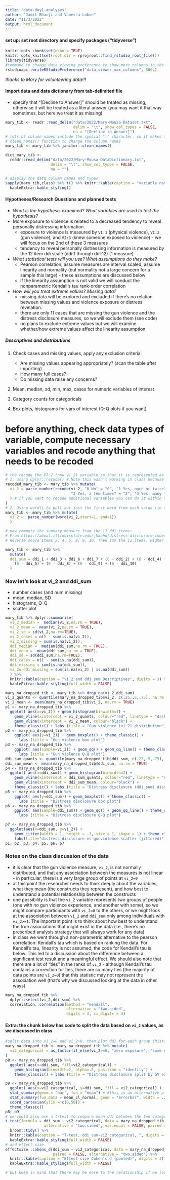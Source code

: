 ```yaml
---
title: "data-day1-analyses"
author: "Jamil Bhanji and Vanessa Lobue"
date: "11/3/2022"
output: html_document
---
```


#### set up: set root directory and specify packages ("tidyverse")  
```r
knitr::opts_chunk$set(echo = TRUE)
knitr::opts_knit$set(root.dir = rprojroot::find_rstudio_root_file())
library(tidyverse)
#command to change data viewing preference to show more columns in the data viewer:
rstudioapi::writeRStudioPreference("data_viewer_max_columns", 500L)
```

*thanks to Mary for volunteering data!!!*  

#### Import data and data dictionary from tab-delimited file 
- specify that "[Decline to Answer]" should be treated as missing, otherwise it will be treated as a literal answer (you may want it that way sometimes, but here we treat it as missing)  
```r
mary_tib <- readr::read_delim("data/2022/Mary-Mousa-Dataset.txt",
                              delim = "\t", show_col_types = FALSE,
                              na = "[Decline to Answer]")
# lots of column names include the special ":" character, so it makes things easier to use the 
# clean_names() function to change the column names
mary_tib <- mary_tib %>% janitor::clean_names()

dict_mary_tib <- 
  readr::read_delim("data/2022/Mary-Mousa-DataDictionary.txt",
                    delim = "\t", show_col_types = FALSE,
                    na = "")

# display the data column names and types
sapply(mary_tib,class) %>% t() %>% knitr::kable(caption = "variable names and types") %>% 
  kableExtra::kable_styling()
```

#### Hypotheses/Research Questions and planned tests  

- *What is the hypothesis examined? What variables are used to test the hypothesis?*  
- More exposure to violence is related to a decreased tendency to reveal personally distressing information.  
    - exposure to violence is measured by `VI:1` (physical violence), `VI:2` (gun violence), and `VI:3` (knew someone exposed to violence) - we will focus on the 2nd of these 3 measures    
    - tendency to reveal personally distressing information is measured by the 12 item ddi scale (ddi:1 through ddi:12) (1 measure)  

- *What statistical tests will you use? What assumptions do they make?*  
    - Pearson correlation, assume measures are interval scaled, assume linearity and normality (but normality not a large concern for a sample this large) - these assumptions are discussed below  
    - if the linearity assumption is not valid we will conduct the nonparametric Kendall's tau rank-order correlation   

- *How will you treat extreme values? Missing data?*  
    - missing data will be explored and excluded if there's no relation between missing values and violence exposure or distress revelation.  
    - there are only 11 cases that are missing the gun violence and the distress disclosure measures, so we will exclude them (see code)  
    - no plans to exclude extreme values but we will examine whether/how extreme values affect the linearity assumption  

##### Descriptives and distributions 

1.  Check cases and missing values, apply any exclusion criteria:

    -   Are missing values appearing appropriately? (scan the table after importing)\
    -   How many full cases?\
    -   Do missing data raise any concerns?  

2.  Mean, median, sd, min, max, cases for numeric variables of interest\

3.  Category counts for categoricals\

4.  Box plots, histograms for vars of interest (Q-Q plots if you want)

# before anything, check data types of variable, compute necessary variables and recode anything that needs to be recoded  

```r
# the recode the VI:2 (now vi_2) variable so that it is represented as numerical, there are many ways to do this. here are two strategies (one may be easier than another in different cases):  
# 1. using dplyr::recode() # Note this wasn't working in class because I had quotes in the matching string that were not in the actual data values, and the recode should be called within the mutate() function. we store the result in a new tibble because we are using strategy 2 instead.    
recoded_mary_tib <- mary_tib %>% mutate(
  vi_2 = parse_number(recode(vi_2, "0 No" = "0", "1 Yes, once or twice" = "1", 
                             "2 Yes, a few times" = "2", "3 Yes, many times" = "3")
  ) # if you want to recode additional variables you can do it within the same mutate() call
)
# 2. Using word() to pull out just the first word from each value (in this case it is always the number we want to extract) - This is what we did in class. In both cases we still need to convert the variable from text to numeric (in class we used as.numeric(), but parse_number() does the same job and is more flexible, e.g. it can handle dollar signs, commas, etc)
mary_tib <- mary_tib %>% mutate(
  vi_2 =  parse_number(word(vi_2,start=1, end=1))
  )

# now compute the summary measure from the 12 ddi items:
# From https://about.illinoisstate.edu/jhkahn/distress-disclosure-index/
# Reverse score items 2, 4, 5, 8, 9, 10. Then sum the 12 items. Higher scores indicate a higher tendency to disclose distress, lower scores indicate greater concealment of distress.  

mary_tib <- mary_tib %>%  
  mutate(
  ddi_sum = ddi_1 + ddi_3 + ddi_6 + ddi_7 + (6 - ddi_2) + (6 - ddi_4) + 
    (6 - ddi_5) + (6 - ddi_8) + (6 - ddi_9) + (6 - ddi_10)
  )
```

### Now let's look at vi_2 and ddi_sum
- number cases (and num missing)  
- mean, median, SD  
- histograms, Q-Q
- scatter plot

```r
mary_tib %>% dplyr::summarise(
  vi_2_median =  median(vi_2,na.rm = TRUE),
  vi_2_mean =  mean(vi_2,na.rm = TRUE),
  vi_2_sd = sd(vi_2,na.rm=TRUE),
  vi_2_cases = n() - sum(is.na(vi_2)),
  vi_2_missing = sum(is.na(vi_2)),
  ddi_median =  median(ddi_sum,na.rm = TRUE),
  ddi_mean =  mean(ddi_sum,na.rm = TRUE),
  ddi_sd = sd(ddi_sum,na.rm=TRUE),
  ddi_cases = n() - sum(is.na(ddi_sum)),
  ddi_missing = sum(is.na(ddi_sum)),
  vi_2orddi_missing = sum(is.na(vi_2) | is.na(ddi_sum))
  ) %>% 
  knitr::kable(caption = "vi_2 and ddi_sum Descriptives", digits = 3) %>% 
  kableExtra::kable_styling(full_width = FALSE)

mary_na_dropped_tib <- mary_tib %>% drop_na(vi_2,ddi_sum)
vi_2_quants <- quantile(mary_na_dropped_tib$vi_2, c(.25,.5,.75), na.rm = TRUE)
vi_2_mean <- mean(mary_na_dropped_tib$vi_2, na.rm = TRUE)
p1 <- mary_na_dropped_tib %>% 
  ggplot( aes(x=vi_2)) + geom_histogram(binwidth=1) + 
    geom_vline(xintercept = vi_2_quants, colour="red", linetype = "dashed") +
    geom_vline(xintercept = vi_2_mean, colour="black") +
    theme_classic() + labs (title = "Gun violence (vi_2) distribution")
p2 <- mary_na_dropped_tib %>%
    ggplot( aes(y=vi_2)) + geom_boxplot() + theme_classic() + 
      labs (title = "Gun violence box plot")
p3 <- mary_na_dropped_tib %>%
    ggplot( aes(sample=vi_2)) + geom_qq() + geom_qq_line() + theme_classic() +
      labs (title = "Gun violence Q-Q plot")
ddi_sum_quants <- quantile(mary_na_dropped_tib$ddi_sum, c(.25,.5,.75), na.rm = TRUE)
ddi_sum_mean <- mean(mary_na_dropped_tib$ddi_sum, na.rm = TRUE)
p4 <- mary_na_dropped_tib %>% 
  ggplot( aes(x=ddi_sum)) + geom_histogram(binwidth=2) + 
    geom_vline(xintercept = ddi_sum_quants, colour="red", linetype = "dashed") +
    geom_vline(xintercept = ddi_sum_mean, colour="black") +
    theme_classic() + labs (title = "Distress disclosure (ddi_sum) distribution")
p5 <- mary_na_dropped_tib %>%
    ggplot( aes(y=ddi_sum)) + geom_boxplot() + theme_classic() + 
      labs (title = "Distress disclosure box plot")
p6 <- mary_na_dropped_tib %>%
    ggplot( aes(sample=ddi_sum)) + geom_qq() + geom_qq_line() + theme_classic() +
      labs (title = "Distress disclosure Q-Q plot")

p7 <- mary_na_dropped_tib %>% 
  ggplot(aes(x=ddi_sum, y=vi_2)) + 
    geom_jitter(width = 1, height = .1, size = 1, shape = 1) + theme_classic() + 
    labs(title="distress disclosure vs gunviolence scatter (jittered)")
p1; p2; p3; p4; p5; p6; p7
```


### Notes on the class discussion of the data  
- it is clear that the gun violence measure, `vi_2`, is not normally distributed, and that any association between the measures is not linear - in particular, there is a very large group of points at `vi_2=0` 
- at this point the researcher needs to think deeply about the variables, what they mean (the constructs they represent), and how best to understand a potential relationship between the constructs  
- one possibility is that the `vi_2` variable represents two groups of people (one with no gun violence experience, and another with some), so we might compare participants with `vi_2=0` to the others, or we might look at the association between `vi_2` and `ddi_sum` only among individuals with `vi_2>=1`. The important point is to think about how best to understand the true associations that might exist in the data (i.e., there's no prescribed analysis strategy that will always work for any data)    
- in class we went through a non-parametric alternative to the pearson correlation: Kendall's tau which is based on ranking the data. For Kendall's tau, linearity is not assumed, the code for Kendall's tau is below. This led to a discussion about the difference between a significant test result and a meaningful effect. We should also note that there are a lot of "ties" in the ranks of `vi_2` - although Kendall's tau contains a correction for ties, there are so many ties (the majority of data points are `vi_2=0`) that this statistic may not represent the association well (that's why we discussed looking at the data in other ways)      
```r
mary_na_dropped_tib %>% 
  dplyr::select(vi_2,ddi_sum) %>% 
  correlation::correlation(method = "kendall", 
                           alternative = "two.sided", 
                           digits = 3, ci_digits = 3)
```

#### Extra: the chunk below has code to split the data based on `vi_2` values, as we discussed in class  
```r
#split data into vi_2=0 and vi_2>0, then plot ddi for each group (histogram and means):
mary_na_dropped_tib <- mary_na_dropped_tib %>% mutate(
  vi2_categorical = as_factor(if_else(vi_2==0, "zero exposure", "some exposure" ))
) 
p8 <- mary_na_dropped_tib %>%  
  ggplot( aes(x=ddi_sum, fill=vi2_categorical)) + 
    geom_histogram(binwidth=2, alpha=.5, position = "identity") + 
    theme_classic() + labs (title = "Distress disclosure split by GV exposure")

p9 <- mary_na_dropped_tib %>% 
  ggplot( aes(x=vi2_categorical, y=ddi_sum, fill = vi2_categorical) ) +
  stat_summary(geom = "bar", fun = "mean") + #this is an alternative plotting approach where the mean is computed here instead of earlier as in previous class examples  
  stat_summary(fun.data = mean_cl_normal, geom = "errorbar", width = .2) +
  coord_cartesian(ylim = c(0,50)) +
  theme_classic()
p8; p9
# we could also use a t-test to compare mean ddi between the two categories now:
t.test(formula = ddi_sum ~ vi2_categorical, data = mary_na_dropped_tib, 
                 alternative = "two.sided", var.equal = FALSE, paired = FALSE) %>% 
  broom::tidy() %>% 
  knitr::kable(caption = "T-test, ddi_sum~vi2_categorical, ", digits = 3) %>% 
  kableExtra::kable_styling(full_width = FALSE)
# and effect size
effectsize::cohens_d(ddi_sum ~ vi2_categorical, data = mary_na_dropped_tib, pooled_sd = TRUE, 
                     paired = FALSE, alternative = "two.sided") %>%     
  knitr::kable(caption = "Effect size Cohen's d (pooled)", digits = 3) %>% 
  kableExtra::kable_styling(full_width = FALSE)

# but keep in mind that there may be more to the relationship if we look more closely at distinct levels of gun violence exposure. this is just a start.

```

